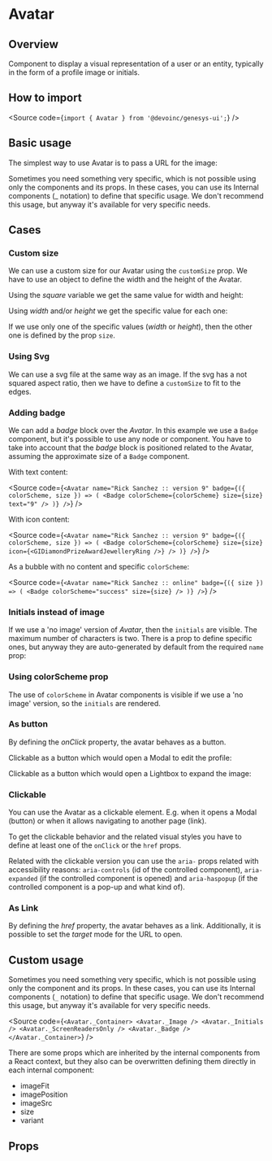 

<Meta of={Stories} />

# Avatar

## Overview

Component to display a visual representation of a user or an entity, typically
in the form of a profile image or initials.

## How to import

<Source code={`import { Avatar } from '@devoinc/genesys-ui';`} />

## Basic usage

The simplest way to use Avatar is to pass a URL for the image:

<Canvas of={Stories.Base} />

Sometimes you need something very specific, which is not possible using only
the components and its props. In these cases, you can use its Internal
components (\_ notation) to define that specific usage. We don't recommend this
usage, but anyway it's available for very specific needs.

## Cases

### Custom size

We can use a custom size for our Avatar using the `customSize` prop. We have to
use an object to define the width and the height of the Avatar.

Using the _square_ variable we get the same value for width
and height:

<Canvas of={Stories.CustomSizeSquare} />

Using _width_ and/or _height_ we get the specific value for each one:

<Canvas of={Stories.CustomSizeSpecificSize} />

If we use only one of the specific values (_width_ or _height_), then the other
one is defined by the prop `size`.

<Canvas of={Stories.CustomSizeOnlyOne} />

### Using Svg

We can use a svg file at the same way as an image. If the svg has a not squared
aspect ratio, then we have to define a `customSize` to fit to the edges.

<Canvas of={Stories.CustomSizeSVG} />

### Adding badge

We can add a _badge_ block over the _Avatar_. In this example we use a `Badge`
component, but it's possible to use any node or component. You have to take into
account that the _badge_ block is positioned related to the Avatar, assuming the
approximate size of a `Badge` component.

With text content:

<Canvas of={Stories.WithBadgeText} sourceState="none" />

<Source
  code={`
<Avatar
  name="Rick Sanchez :: version 9"
  badge={({ colorScheme, size }) => (
    <Badge
      colorScheme={colorScheme}
      size={size}
      text="9"
    />
  )}
/>
    `}
/>

With icon content:

<Canvas of={Stories.WithBadgeIcon} sourceState="none" />

<Source
  code={`
<Avatar
  name="Rick Sanchez :: version 9"
  badge={({ colorScheme, size }) => (
    <Badge
      colorScheme={colorScheme}
      size={size}
      icon={<GIDiamondPrizeAwardJewelleryRing />}
    />
  )}
/>
    `}
/>

As a bubble with no content and specific `colorScheme`:

<Canvas of={Stories.WithBadgeCustomColor} sourceState="none" />

<Source
  code={`
<Avatar
  name="Rick Sanchez :: online"
  badge={({ size }) => (
    <Badge
      colorScheme="success"
      size={size}
    />
  )}
/>
    `}
/>

### Initials instead of image

If we use a 'no image' version of _Avatar_, then the `initials` are visible.
The maximum number of characters is two. There is a prop to define specific
ones, but anyway they are auto-generated by default from the required `name`
prop:

<Canvas of={Stories.InitialsInsteadImage} />

### Using colorScheme prop

The use of `colorScheme` in Avatar components is visible if we use a 'no image'
version, so the `initials` are rendered.

<Canvas of={Stories.WithColorScheme} />

### As button

By defining the _onClick_ property, the avatar behaves as a button.

Clickable as a button which would open a Modal to edit the profile:

<Canvas of={Stories.ButtonEditable} />

Clickable as a button which would open a Lightbox to expand the image:

<Canvas of={Stories.ButtonExpandable} />

### Clickable

You can use the Avatar as a clickable element. E.g. when it opens a Modal
(button) or when it allows navigating to another page (link).

To get the clickable behavior and the related visual styles you have to define
at least one of the `onClick` or the `href` props.

Related with the clickable version you can use the `aria-` props related with
accessibility reasons: `aria-controls` (id of the controlled component),
`aria-expanded` (if the controlled component is opened) and `aria-haspopup`
(if the controlled component is a pop-up and what kind of).

<Canvas of={Stories.Clickable} />

### As Link

By defining the _href_ property, the avatar behaves as a link. Additionally, it
is possible to set the _target_ mode for the URL to open.

<Canvas of={Stories.Link} />

## Custom usage

Sometimes you need something very specific, which is not possible using only the
component and its props.
In these cases, you can use its Internal components (`_` notation) to define
that specific usage. We don't recommend this usage, but anyway it's available
for very specific needs.

<Source
  code={`
<Avatar._Container>
  <Avatar._Image />
  <Avatar._Initials />
  <Avatar._ScreenReadersOnly />
  <Avatar._Badge />
</Avatar._Container>
`}
/>

There are some props which are inherited by the internal components from a React
context, but they also can be overwritten defining them directly in each
internal component:

- imageFit
- imagePosition
- imageSrc
- size
- variant

<Canvas of={Stories.CustomUsage} />

## Props

<ArgTypes of={Stories} />
